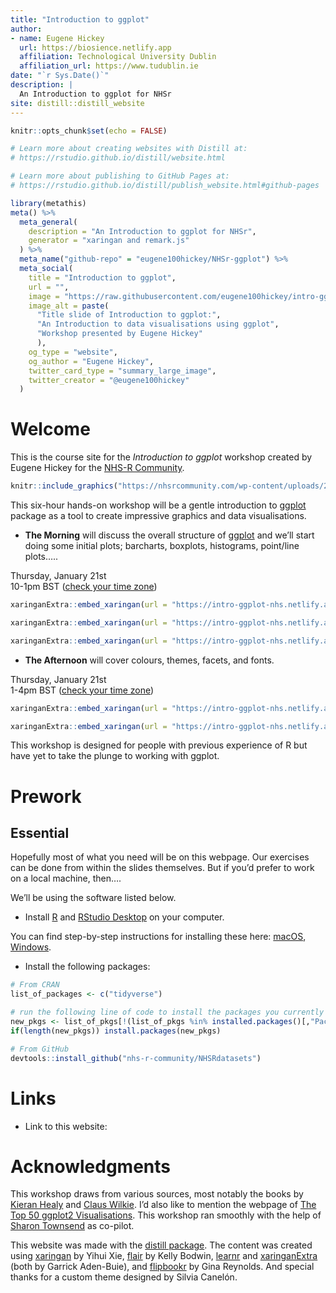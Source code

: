 ```yaml
---
title: "Introduction to ggplot"
author:
- name: Eugene Hickey
  url: https://biosience.netlify.app
  affiliation: Technological University Dublin
  affiliation_url: https://www.tudublin.ie
date: "`r Sys.Date()`"
description: |
  An Introduction to ggplot for NHSr
site: distill::distill_website
---
```


```r
knitr::opts_chunk$set(echo = FALSE)

# Learn more about creating websites with Distill at:
# https://rstudio.github.io/distill/website.html

# Learn more about publishing to GitHub Pages at:
# https://rstudio.github.io/distill/publish_website.html#github-pages

```

```r
library(metathis)
meta() %>%
  meta_general(
    description = "An Introduction to ggplot for NHSr",
    generator = "xaringan and remark.js"
  ) %>% 
  meta_name("github-repo" = "eugene100hickey/NHSr-ggplot") %>% 
  meta_social(
    title = "Introduction to ggplot",
    url = "",
    image = "https://raw.githubusercontent.com/eugene100hickey/intro-ggplot/master/slides/img/front-page.png",
    image_alt = paste(
      "Title slide of Introduction to ggplot:",
      "An Introduction to data visualisations using ggplot",
      "Workshop presented by Eugene Hickey"
      ),
    og_type = "website",
    og_author = "Eugene Hickey",
    twitter_card_type = "summary_large_image",
    twitter_creator = "@eugene100hickey"
  )
```

# Welcome

This is the course site for the _Introduction to ggplot_ workshop created by Eugene Hickey for the [NHS-R Community](https://nhsrcommunity.com/about/).

<aside>
```r
knitr::include_graphics("https://nhsrcommunity.com/wp-content/uploads/2018/02/logo.png")
```
</aside>

This six-hour hands-on workshop will be a gentle introduction to  [ggplot](https://ggplot2.tidyverse.org/reference/ggplot.html) package as a tool to create impressive graphics and data visualisations.

- **The Morning** will discuss the overall structure of [ggplot](https://ggplot2.tidyverse.org/reference/ggplot.html) and we'll start doing some initial plots; barcharts, boxplots, histograms, point/line plots.....

<aside>
Thursday, January 21st<br/>10-1pm BST ([check your time zone](https://www.worldtimebuddy.com/?qm=1&lid=2964574,360630,524901&h=2964574&date=2021-1-21&sln=10-13&hf=1))
</aside>

```r
xaringanExtra::embed_xaringan(url = "https://intro-ggplot-nhs.netlify.app/slides/01-why-ggplot.html", ratio = "16:9")
```


```r
xaringanExtra::embed_xaringan(url = "https://intro-ggplot-nhs.netlify.app/slides/02-proportions.html", ratio = "16:9")
```


```r
xaringanExtra::embed_xaringan(url = "https://intro-ggplot-nhs.netlify.app/slides/03-distributions-relationships.html", ratio = "16:9")
```

- **The Afternoon** will cover colours, themes, facets, and fonts.

<aside>
Thursday, January 21st<br/>1-4pm BST ([check your time zone](https://www.worldtimebuddy.com/?qm=1&lid=2964574,360630,524901&h=2964574&date=2021-1-21&sln=13-16&hf=1))
</aside>

```r
xaringanExtra::embed_xaringan(url = "https://intro-ggplot-nhs.netlify.app/slides/04-colours.html", ratio = "16:9")
```


```r
xaringanExtra::embed_xaringan(url = "https://intro-ggplot-nhs.netlify.app/slides/05-themes.html", ratio = "16:9")
```

This workshop is designed for people with previous experience of R but have yet to take the plunge to working with ggplot.

# Prework

## Essential

Hopefully most of what you need will be on this webpage. Our exercises can be done from within the slides themselves. But if you'd prefer to work on a local machine, then....

We'll be using the software listed below.

- Install [R](https://cloud.r-project.org/) and [RStudio Desktop](https://rstudio.com/products/rstudio/download/) on your computer. 

You can find step-by-step instructions for installing these here: [macOS](https://www.youtube.com/watch?v=GM88tYlEy_g), [Windows](https://www.youtube.com/watch?v=JRKmZK5-6aE).


- Install the following packages:

```r
# From CRAN
list_of_packages <- c("tidyverse")

# run the following line of code to install the packages you currently do not have
new_pkgs <- list_of_pkgs[!(list_of_pkgs %in% installed.packages()[,"Package"])]
if(length(new_pkgs)) install.packages(new_pkgs)

# From GitHub
devtools::install_github("nhs-r-community/NHSRdatasets")
```

# Links

- Link to this website:

# Acknowledgments {.appendix}

This workshop draws from various sources, most notably the books by [Kieran Healy](https://socviz.co/) and [Claus Wilkie](https://clauswilke.com/dataviz/). I'd also like to mention the webpage of [The Top 50 ggplot2 Visualisations](http://r-statistics.co/Top50-Ggplot2-Visualizations-MasterList-R-Code.html). This workshop ran smoothly with the help of [Sharon Townsend](https://www.strategyunitwm.nhs.uk/author/sharon-townsend) as co-pilot.

This website was made with the [distill package](https://rstudio.github.io/distill/). The content was created using [xaringan](https://github.com/yihui/xaringan) by Yihui Xie, [flair](https://rdrr.io/github/kbodwin/flair/) by Kelly Bodwin, [learnr](https://github.com/rstudio/learnr) and [xaringanExtra](https://github.com/gadenbuie/xaringanExtra) (both by Garrick Aden-Buie), and [flipbookr](https://github.com/EvaMaeRey/flipbookr) by Gina Reynolds. And special thanks for a custom theme designed by Silvia Canelón.
